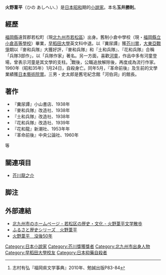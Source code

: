 {{japanese|image=Hino Ashihei.jpg|japanese=火野葦平|kana=ひの あしへい|romaji=Hino Ashihei}}
'''火野葦平'''（ひの あしへい、{{bd|1907年|1月25日|1960年|1月24日|catIdx=Hino Ashihei}}）是[[日本|日本]][[昭和|昭和]]期的[[小說家|小說家]]。本名'''玉井勝則'''。

== 經歷 ==
[[福岡縣|福岡縣]]遠賀郡若松町（現[[北九州市|北九州市]][[若松區|若松區]]）出身。舊制小倉中學校（現・[[福岡縣立小倉高等學校|福岡縣立小倉高等學校]]）畢業，[[早稻田大學|早稻田大學]]英文科中退。以『糞尿譚』獲[[芥川龍之介賞|芥川賞]]，[[大東亞戰爭|大東亞戰爭]]期以『麥和兵隊』大獲好評，『麥和兵隊』和『土和兵隊』、『花和兵隊』合稱「兵隊3部作」，以「兵隊作家」著名。另一方面，喜歡[[河童|河童]]，作品中多有河童登場，曾表示河童是其文學的支柱。<ref>志村有弘『福岡県文学事典』2010年、勉誠出版P83-84</ref>戰後，公職追放解除後，再度成為流行作家。1960年（昭和35年）1月24日，自殺身亡。同年5月，『革命前後』及生前的文學業績獲[[日本藝術院賞|日本藝術院賞]]。三男・史太郎是舊宅紀念館「河伯洞」的館長。

== 著作 ==
*『糞尿譚』小山書店、1938年
*『麥和兵隊』改造社、1938年
*『土和兵隊』改造社、1938年
*『花和兵隊』改造社、1939年
*『花和龍』新潮社、1953年年
*『革命前後』中央公論社、1960年
等

== 關連項目 ==
*[[芥川龍之介|芥川龍之介]]

== 脚注 ==
{{Reflist}}

== 外部連結 ==
*[http://www.city.kitakyushu.lg.jp/wakamatsu/file_0043.html 北九州市のホームページ - 若松区の歴史・文化 - 火野葦平文学散歩] {{WebCite|url=https://www.webcitation.org/6Gpp4QHp3?url=http://www.city.kitakyushu.lg.jp/wakamatsu/file_0043.html |date=20130523172747 |dateformat=iso }}
*[http://www.ncbank.co.jp/chiiki_shakaikoken/furusato_rekishi/kitakyushu/005/01.html ふるさと歴史シリーズ　火野葦平] {{Wayback|url=http://www.ncbank.co.jp/chiiki_shakaikoken/furusato_rekishi/kitakyushu/005/01.html |date=20160304073634 }}
*[https://web.archive.org/web/20141219155026/http://www.hinoashihei.com/ 火野葦平　没後50年]

{{Authority control}}
{{DEFAULTSORT:Hino Ashihei}}
[[Category:日本小說家|Category:日本小說家]]
[[Category:芥川獎獲獎者|Category:芥川獎獲獎者]]
[[Category:北九州市出身人物|Category:北九州市出身人物]]
[[Category:早稻田大學校友|Category:早稻田大學校友]]
[[Category:日本抑藥自殺者|Category:日本抑藥自殺者]]
